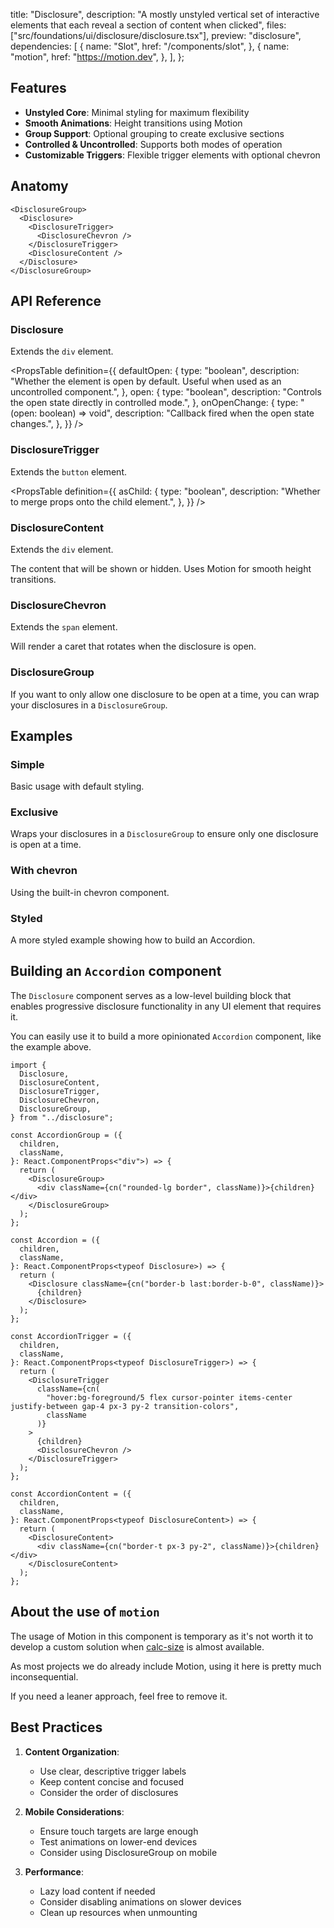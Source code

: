   title: "Disclosure",
  description:
    "A mostly unstyled vertical set of interactive elements that each reveal a section of content when clicked",
  files: ["src/foundations/ui/disclosure/disclosure.tsx"],
  preview: "disclosure",
  dependencies: [
    {
      name: "Slot",
      href: "/components/slot",
    },
    {
      name: "motion",
      href: "https://motion.dev",
    },
  ],
};

## Features

- **Unstyled Core**: Minimal styling for maximum flexibility
- **Smooth Animations**: Height transitions using Motion
- **Group Support**: Optional grouping to create exclusive sections
- **Controlled & Uncontrolled**: Supports both modes of operation
- **Customizable Triggers**: Flexible trigger elements with optional chevron

## Anatomy

```tsx
<DisclosureGroup>
  <Disclosure>
    <DisclosureTrigger>
      <DisclosureChevron />
    </DisclosureTrigger>
    <DisclosureContent />
  </Disclosure>
</DisclosureGroup>
```

## API Reference

### Disclosure

Extends the `div` element.

<PropsTable
  definition={{
    defaultOpen: {
      type: "boolean",
      description:
        "Whether the element is open by default. Useful when used as an uncontrolled component.",
    },
    open: {
      type: "boolean",
      description: "Controls the open state directly in controlled mode.",
    },
    onOpenChange: {
      type: "(open: boolean) => void",
      description: "Callback fired when the open state changes.",
    },
  }}
/>

### DisclosureTrigger

Extends the `button` element.

<PropsTable
  definition={{
    asChild: {
      type: "boolean",
      description: "Whether to merge props onto the child element.",
    },
  }}
/>

### DisclosureContent

Extends the `div` element.

The content that will be shown or hidden. Uses Motion for smooth height transitions.

### DisclosureChevron

Extends the `span` element.

Will render a caret that rotates when the disclosure is open.

### DisclosureGroup

If you want to only allow one disclosure to be open at a time, you can wrap your disclosures in a `DisclosureGroup`.

## Examples

### Simple

Basic usage with default styling.

<Preview slug="disclosure" />

### Exclusive

Wraps your disclosures in a `DisclosureGroup` to ensure only one disclosure is open at a time.

<Preview slug="disclosure-exclusive" />

### With chevron

Using the built-in chevron component.

<Preview slug="disclosure-chevron" />

### Styled

A more styled example showing how to build an Accordion.

<Preview slug="disclosure-styled" layout="padded" />

## Building an `Accordion` component

The `Disclosure` component serves as a low-level building block that enables progressive disclosure functionality in any UI element that requires it.

You can easily use it to build a more opinionated `Accordion` component, like the example above.

```tsx
import {
  Disclosure,
  DisclosureContent,
  DisclosureTrigger,
  DisclosureChevron,
  DisclosureGroup,
} from "../disclosure";

const AccordionGroup = ({
  children,
  className,
}: React.ComponentProps<"div">) => {
  return (
    <DisclosureGroup>
      <div className={cn("rounded-lg border", className)}>{children}</div>
    </DisclosureGroup>
  );
};

const Accordion = ({
  children,
  className,
}: React.ComponentProps<typeof Disclosure>) => {
  return (
    <Disclosure className={cn("border-b last:border-b-0", className)}>
      {children}
    </Disclosure>
  );
};

const AccordionTrigger = ({
  children,
  className,
}: React.ComponentProps<typeof DisclosureTrigger>) => {
  return (
    <DisclosureTrigger
      className={cn(
        "hover:bg-foreground/5 flex cursor-pointer items-center justify-between gap-4 px-3 py-2 transition-colors",
        className
      )}
    >
      {children}
      <DisclosureChevron />
    </DisclosureTrigger>
  );
};

const AccordionContent = ({
  children,
  className,
}: React.ComponentProps<typeof DisclosureContent>) => {
  return (
    <DisclosureContent>
      <div className={cn("border-t px-3 py-2", className)}>{children}</div>
    </DisclosureContent>
  );
};
```

## About the use of `motion`

The usage of Motion in this component is temporary as it's not worth it to develop a custom solution when [calc-size](https://developer.mozilla.org/en-US/docs/Web/CSS/calc-size) is almost available.

As most projects we do already include Motion, using it here is pretty much inconsequential.

If you need a leaner approach, feel free to remove it.

## Best Practices

1. **Content Organization**:

   - Use clear, descriptive trigger labels
   - Keep content concise and focused
   - Consider the order of disclosures

2. **Mobile Considerations**:

   - Ensure touch targets are large enough
   - Test animations on lower-end devices
   - Consider using DisclosureGroup on mobile

3. **Performance**:
   - Lazy load content if needed
   - Consider disabling animations on slower devices
   - Clean up resources when unmounting
